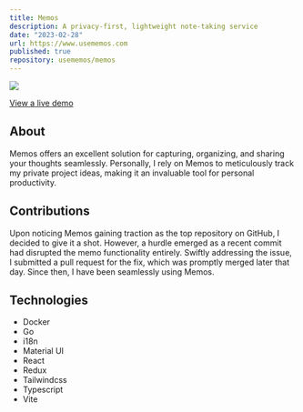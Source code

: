 ```yaml
---
title: Memos
description: A privacy-first, lightweight note-taking service
date: "2023-02-28"
url: https://www.usememos.com
published: true
repository: usememos/memos
---
```



[![](https://www.usememos.com/demo.png)](https://www.usememos.com)

[View a live demo](https://demo.usememos.com/explore)

## About

Memos offers an excellent solution for capturing, organizing, and sharing your thoughts seamlessly. Personally, I rely on Memos to meticulously track my private project ideas, making it an invaluable tool for personal productivity.

## Contributions

Upon noticing Memos gaining traction as the top repository on GitHub, I decided to give it a shot. However, a hurdle emerged as a recent commit had disrupted the memo functionality entirely. Swiftly addressing the issue, I submitted a pull request for the fix, which was promptly merged later that day. Since then, I have been seamlessly using Memos.

## Technologies

- Docker
- Go
- i18n
- Material UI
- React
- Redux
- Tailwindcss
- Typescript
- Vite
